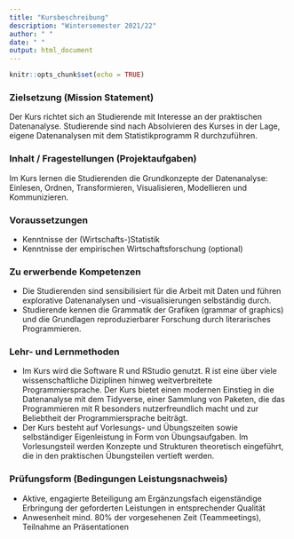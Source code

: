 ```yaml
---
title: "Kursbeschreibung"
description: "Wintersemester 2021/22"
author: " "
date: " "
output: html_document
---
```


```r
knitr::opts_chunk$set(echo = TRUE)
```

### Zielsetzung (Mission Statement)

Der Kurs richtet sich an Studierende mit Interesse an der praktischen Datenanalyse. Studierende sind nach Absolvieren des Kurses in der Lage, eigene Datenanalysen mit dem Statistikprogramm R durchzuführen.

### Inhalt / Fragestellungen (Projektaufgaben)

Im Kurs lernen die Studierenden die Grundkonzepte der Datenanalyse: Einlesen, Ordnen, Transformieren, Visualisieren, Modellieren und Kommunizieren.

### Voraussetzungen

-	Kenntnisse der (Wirtschafts-)Statistik
-	Kenntnisse der empirischen Wirtschaftsforschung (optional)

### Zu erwerbende Kompetenzen

-	Die Studierenden sind sensibilisiert für die Arbeit mit Daten und führen explorative Datenanalysen und -visualisierungen selbständig durch. 
-	Studierende kennen die Grammatik der Grafiken (grammar of graphics) und die Grundlagen reproduzierbarer Forschung durch literarisches Programmieren.

### Lehr- und Lernmethoden

+	Im Kurs wird die Software R und RStudio genutzt. R ist eine über viele wissenschaftliche Diziplinen hinweg weitverbreitete Programmiersprache. Der Kurs bietet einen modernen Einstieg in die Datenanalyse mit dem Tidyverse, einer Sammlung von Paketen, die das Programmieren mit R besonders nutzerfreundlich macht und zur Beliebtheit der Programmiersprache beiträgt.
+	Der Kurs besteht auf Vorlesungs- und Übungszeiten sowie selbständiger Eigenleistung in Form von Übungsaufgaben. Im Vorlesungsteil werden Konzepte und Strukturen theoretisch eingeführt, die in den praktischen Übungsteilen vertieft werden.

### Prüfungsform (Bedingungen Leistungsnachweis)
+	Aktive, engagierte Beteiligung am Ergänzungsfach eigenständige Erbringung der geforderten 
Leistungen in entsprechender Qualität 
+	Anwesenheit mind. 80% der vorgesehenen Zeit (Teammeetings), Teilnahme an Präsentationen
